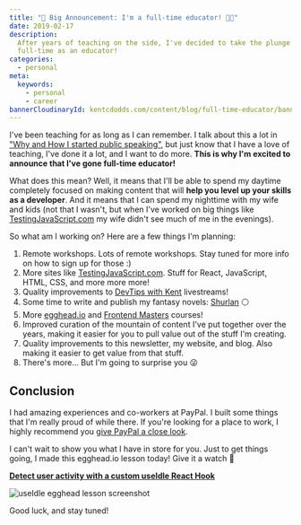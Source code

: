```yaml
---
title: "🚨 Big Announcement: I'm a full-time educator! 👨‍🏫"
date: 2019-02-17
description:
  After years of teaching on the side, I've decided to take the plunge and go
  full-time as an educator!
categories:
  - personal
meta:
  keywords:
    - personal
    - career
bannerCloudinaryId: kentcdodds.com/content/blog/full-time-educator/banner
---
```


I've been teaching for as long as I can remember. I talk about this a lot in
["Why and How I started public speaking"](/blog/why-and-how-i-started-public-speaking),
but just know that I have a love of teaching, I've done it a lot, and I want to
do more. **This is why I'm excited to announce that I've gone full-time
educator!**

What does this mean? Well, it means that I'll be able to spend my daytime
completely focused on making content that will **help you level up your skills
as a developer**. And it means that I can spend my nighttime with my wife and
kids (not that I wasn't, but when I've worked on big things like
[TestingJavaScript.com](https://testingjavascript.com) my wife didn't see much
of me in the evenings).

So what am I working on? Here are a few things I'm planning:

1. Remote workshops. Lots of remote workshops. Stay tuned for more info on how
   to sign up for those :)
2. More sites like [TestingJavaScript.com](https://testingjavascript.com). Stuff
   for React, JavaScript, HTML, CSS, and more more more!
3. Quality improvements to [DevTips with Kent](https://kcd.im/devtips)
   livestreams!
4. Some time to write and publish my fantasy novels:
   [Shurlan](https://kcd.im/shurlan) ⚪
5. More [egghead.io](https://kcd.im/egghead) and
   [Frontend Masters](https://kcd.im/fem) courses!
6. Improved curation of the mountain of content I've put together over the
   years, making it easier for you to pull value out of the stuff I'm creating.
7. Quality improvements to this newsletter, my website, and blog. Also making it
   easier to get value from that stuff.
8. There's more... But I'm going to surprise you 😜

## Conclusion

I had amazing experiences and co-workers at PayPal. I built some things that I'm
really proud of while there. If you're looking for a place to work, I highly
recommend you [give PayPal a close look](http://paypal.jobs).

I can't wait to show you what I have in store for you. Just to get things going,
I made this egghead.io lesson today! Give it a watch 💯

[**Detect user activity with a custom useIdle React Hook**](https://egghead.io/lessons/react-detect-user-activity-with-a-custom-useidle-react-hook?pl=react-hooks-and-suspense-650307f2)

![useIdle egghead lesson screenshot](https://res.cloudinary.com/kentcdodds-com/image/upload/v1625032724/kentcdodds.com/content/blog/full-time-educator/use-idle.png)

Good luck, and stay tuned!
